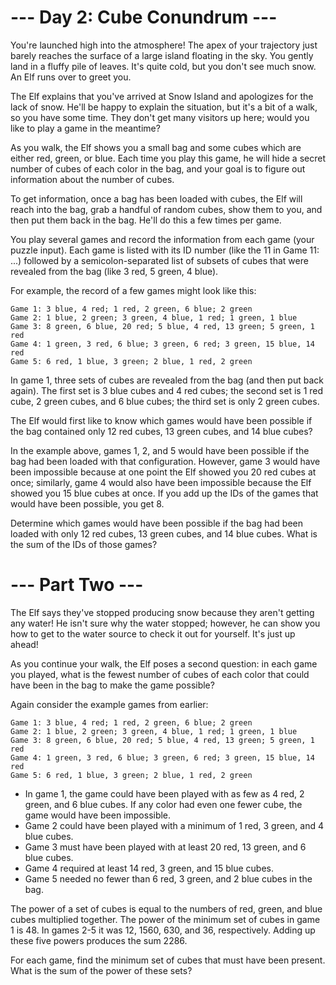 # --- Day 2: Cube Conundrum ---

You're launched high into the atmosphere! The apex of your trajectory just
barely reaches the surface of a large island floating in the sky. You gently
land in a fluffy pile of leaves. It's quite cold, but you don't see much snow.
An Elf runs over to greet you.

The Elf explains that you've arrived at Snow Island and apologizes for the lack
of snow. He'll be happy to explain the situation, but it's a bit of a walk, so
you have some time. They don't get many visitors up here; would you like to play
a game in the meantime?

As you walk, the Elf shows you a small bag and some cubes which are either red,
green, or blue. Each time you play this game, he will hide a secret number of
cubes of each color in the bag, and your goal is to figure out information about
the number of cubes.

To get information, once a bag has been loaded with cubes, the Elf will reach
into the bag, grab a handful of random cubes, show them to you, and then put
them back in the bag. He'll do this a few times per game.

You play several games and record the information from each game (your puzzle
input). Each game is listed with its ID number (like the 11 in Game 11: ...)
followed by a semicolon-separated list of subsets of cubes that were revealed
from the bag (like 3 red, 5 green, 4 blue).

For example, the record of a few games might look like this:

```
Game 1: 3 blue, 4 red; 1 red, 2 green, 6 blue; 2 green
Game 2: 1 blue, 2 green; 3 green, 4 blue, 1 red; 1 green, 1 blue
Game 3: 8 green, 6 blue, 20 red; 5 blue, 4 red, 13 green; 5 green, 1 red
Game 4: 1 green, 3 red, 6 blue; 3 green, 6 red; 3 green, 15 blue, 14 red
Game 5: 6 red, 1 blue, 3 green; 2 blue, 1 red, 2 green
```

In game 1, three sets of cubes are revealed from the bag (and then put back
again). The first set is 3 blue cubes and 4 red cubes; the second set is 1 red
cube, 2 green cubes, and 6 blue cubes; the third set is only 2 green cubes.

The Elf would first like to know which games would have been possible if the bag
contained only 12 red cubes, 13 green cubes, and 14 blue cubes?

In the example above, games 1, 2, and 5 would have been possible if the bag had
been loaded with that configuration. However, game 3 would have been impossible
because at one point the Elf showed you 20 red cubes at once; similarly, game 4
would also have been impossible because the Elf showed you 15 blue cubes at
once. If you add up the IDs of the games that would have been possible, you
get 8.

Determine which games would have been possible if the bag had been loaded with
only 12 red cubes, 13 green cubes, and 14 blue cubes. What is the sum of the IDs
of those games?

# --- Part Two ---

The Elf says they've stopped producing snow because they aren't getting any
water! He isn't sure why the water stopped; however, he can show you how to get
to the water source to check it out for yourself. It's just up ahead!

As you continue your walk, the Elf poses a second question: in each game you
played, what is the fewest number of cubes of each color that could have been in
the bag to make the game possible?

Again consider the example games from earlier:

```
Game 1: 3 blue, 4 red; 1 red, 2 green, 6 blue; 2 green
Game 2: 1 blue, 2 green; 3 green, 4 blue, 1 red; 1 green, 1 blue
Game 3: 8 green, 6 blue, 20 red; 5 blue, 4 red, 13 green; 5 green, 1 red
Game 4: 1 green, 3 red, 6 blue; 3 green, 6 red; 3 green, 15 blue, 14 red
Game 5: 6 red, 1 blue, 3 green; 2 blue, 1 red, 2 green
```

- In game 1, the game could have been played with as few as 4 red, 2 green, and
  6 blue cubes. If any color had even one fewer cube, the game would have been
  impossible.
- Game 2 could have been played with a minimum of 1 red, 3 green, and 4 blue
  cubes.
- Game 3 must have been played with at least 20 red, 13 green, and 6 blue cubes.
- Game 4 required at least 14 red, 3 green, and 15 blue cubes.
- Game 5 needed no fewer than 6 red, 3 green, and 2 blue cubes in the bag.

The power of a set of cubes is equal to the numbers of red, green, and blue
cubes multiplied together. The power of the minimum set of cubes in game 1
is 48. In games 2-5 it was 12, 1560, 630, and 36, respectively. Adding up these
five powers produces the sum 2286.

For each game, find the minimum set of cubes that must have been present. What
is the sum of the power of these sets?
